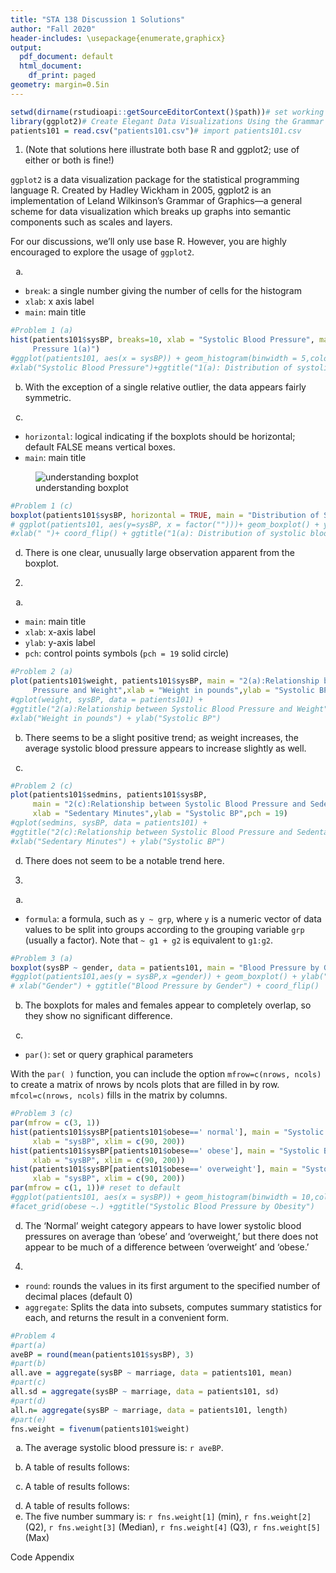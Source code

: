```yaml
---
title: "STA 138 Discussion 1 Solutions"
author: "Fall 2020"
header-includes: \usepackage{enumerate,graphicx}
output:
  pdf_document: default
  html_document:
    df_print: paged
geometry: margin=0.5in
---
```


```r
setwd(dirname(rstudioapi::getSourceEditorContext()$path))# set working directory to source file location
library(ggplot2)# Create Elegant Data Visualizations Using the Grammar of Graphics
patients101 = read.csv("patients101.csv")# import patients101.csv
```

1. (Note that solutions here illustrate both base R and ggplot2; use of either or both is fine!)

`ggplot2` is a data visualization package for the statistical programming language R. Created by Hadley Wickham in 2005, ggplot2 is an implementation of Leland Wilkinson's Grammar of Graphics—a general scheme for data visualization which breaks up graphs into semantic components such as scales and layers.

For our discussions, we'll only use base R. However, you are highly encouraged to explore the usage of `ggplot2`.

(a) 

- `break`: a single number giving the number of cells for the histogram
- `xlab`: x axis label
- `main`: main title

```r
#Problem 1 (a)
hist(patients101$sysBP, breaks=10, xlab = "Systolic Blood Pressure", main = "Distribution of Systolic Blood 
     Pressure 1(a)")
#ggplot(patients101, aes(x = sysBP)) + geom_histogram(binwidth = 5,color = "black",fill = "white")+
#xlab("Systolic Blood Pressure")+ggtitle("1(a): Distribution of systolic blood pressure")
```

(b) With the exception of a single relative outlier, the data appears fairly symmetric.

\pagebreak

(c) 

- `horizontal`: logical indicating if the boxplots should be horizontal; default FALSE means vertical boxes.
- `main`: main title

![understanding boxplot](boxplot.png)

```r
#Problem 1 (c)
boxplot(patients101$sysBP, horizontal = TRUE, main = "Distribution of Systolic Blood Pressure 1(c)")
# ggplot(patients101, aes(y=sysBP, x = factor("")))+ geom_boxplot() + ylab("Systolic Blood Pressure") + 
#xlab(" ")+ coord_flip() + ggtitle("1(a): Distribution of systolic blood pressure")
```

(d) There is one clear, unusually large observation apparent from the boxplot.  

\newpage

2.

(a)

- `main`: main title
- `xlab`: x-axis label
- `ylab`: y-axis label
- `pch`: control points symbols (`pch = 19` solid circle)

```r
#Problem 2 (a)
plot(patients101$weight, patients101$sysBP, main = "2(a):Relationship between Systolic Blood 
     Pressure and Weight",xlab = "Weight in pounds",ylab = "Systolic BP",pch = 19)
#qplot(weight, sysBP, data = patients101) +
#ggtitle("2(a):Relationship between Systolic Blood Pressure and Weight") + 
#xlab("Weight in pounds") + ylab("Systolic BP")
```

(b) There seems to be a slight positive trend; as weight increases, the average systolic blood pressure appears to increase slightly as well.

(c) 

```r
#Problem 2 (c)
plot(patients101$sedmins, patients101$sysBP, 
     main = "2(c):Relationship between Systolic Blood Pressure and Sedentary Minutes",
     xlab = "Sedentary Minutes",ylab = "Systolic BP",pch = 19)
#qplot(sedmins, sysBP, data = patients101) +
#ggtitle("2(c):Relationship between Systolic Blood Pressure and Sedentary Minutes") + 
#xlab("Sedentary Minutes") + ylab("Systolic BP")
```

(d) There does not seem to be a notable trend here.


\pagebreak

3. 

(a) 

- `formula`: a formula, such as `y ~ grp`, where `y` is a numeric vector of data values to be split into groups according to the grouping variable `grp` (usually a factor). Note that `~ g1 + g2` is equivalent to `g1:g2`.

```r
#Problem 3 (a)
boxplot(sysBP ~ gender, data = patients101, main = "Blood Pressure by Gender",horizontal = TRUE)
#ggplot(patients101,aes(y = sysBP,x =gender)) + geom_boxplot() + ylab("Systolic Blood Pressure") + 
# xlab("Gender") + ggtitle("Blood Pressure by Gender") + coord_flip() 
```


(b) The boxplots for males and females appear to completely overlap, so they show no significant difference.

(c)

- `par()`: set or query graphical parameters

With the `par( )` function, you can include the option `mfrow=c(nrows, ncols)` to create a matrix of nrows by ncols plots that are filled in by row. `mfcol=c(nrows, ncols)` fills in the matrix by columns.

```r
#Problem 3 (c)
par(mfrow = c(3, 1))
hist(patients101$sysBP[patients101$obese==' normal'], main = "Systolic Blood Pressure (Normal)",
     xlab = "sysBP", xlim = c(90, 200))
hist(patients101$sysBP[patients101$obese==' obese'], main = "Systolic Blood Pressure (obese)",
     xlab = "sysBP", xlim = c(90, 200))
hist(patients101$sysBP[patients101$obese==' overweight'], main = "Systolic Blood Pressure (overweight)",
     xlab = "sysBP", xlim = c(90, 200))
par(mfrow = c(1, 1))# reset to default
#ggplot(patients101, aes(x = sysBP)) + geom_histogram(binwidth = 10,color = "black",fill = "white") + 
#facet_grid(obese ~.) +ggtitle("Systolic Blood Pressure by Obesity")
```

(d) The 'Normal' weight category appears to have lower systolic blood pressures on average than 'obese' and 'overweight,' but there does not appear to be much of a difference between 'overweight' and 'obese.'


\pagebreak

4. 

- `round`: rounds the values in its first argument to the specified number of decimal places (default 0)
- `aggregate`: Splits the data into subsets, computes summary statistics for each, and returns the result in a convenient form.

```r
#Problem 4
#part(a)
aveBP = round(mean(patients101$sysBP), 3)
#part(b)
all.ave = aggregate(sysBP ~ marriage, data = patients101, mean)
#part(c)
all.sd = aggregate(sysBP ~ marriage, data = patients101, sd)
#part(d)
all.n= aggregate(sysBP ~ marriage, data = patients101, length)
#part(e)
fns.weight = fivenum(patients101$weight)
```

(a) The average systolic blood pressure is: `r aveBP`.

(b) A table of results follows:

\begin{table}[ht!]
\centering
\begin{tabular}{rlr}
  \hline
 & marriage & ave sysBP \\ 
  \hline
1 & divorced & 133.50 \\ 
  2 & married & 124.77 \\ 
  3 & nevermarried & 115.50 \\ 
  4 & other & 126.00 \\ 
  5 & widowed & 132.75 \\ 
   \hline
\end{tabular}
\end{table}

(c) A table of results follows:

\begin{table}[ht!]
\centering
\begin{tabular}{rlr}
  \hline
 & marriage & sd sysBP \\ 
  \hline
1 & divorced & 22.85 \\ 
  2 & married & 21.34 \\ 
  3 & nevermarried & 19.27 \\ 
  4 & other & 22.21 \\ 
  5 & widowed & 8.81 \\ 
   \hline
\end{tabular}
\end{table}
(d) A table of results follows: 
\begin{table}[ht!]
\centering
\begin{tabular}{rlr}
  \hline
 & marriage & number \\ 
  \hline
1 & divorced &  12 \\ 
  2 & married &  52 \\ 
  3 & nevermarried &  16 \\ 
  4 & other &  12 \\ 
  5 & widowed &   8 \\ 
   \hline
\end{tabular}
\end{table}

(e) The five number summary is: `r fns.weight[1]` (min), `r fns.weight[2]` (Q2), `r fns.weight[3]` (Median), `r fns.weight[4]` (Q3), `r fns.weight[5]` (Max)

Code Appendix

```r
```

